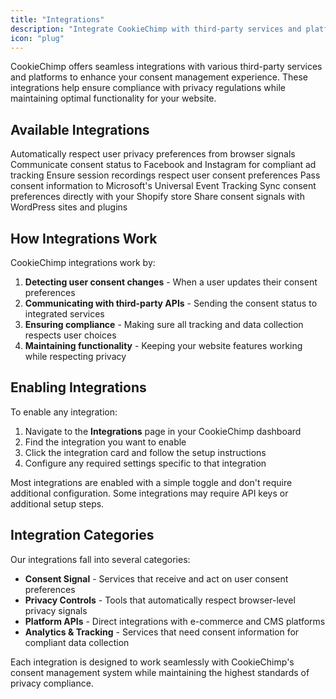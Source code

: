 ```yaml
---
title: "Integrations"
description: "Integrate CookieChimp with third-party services and platforms"
icon: "plug"
---
```


CookieChimp offers seamless integrations with various third-party services and platforms to enhance your consent management experience. These integrations help ensure compliance with privacy regulations while maintaining optimal functionality for your website.

## Available Integrations

<CardGroup cols={2}>
  <Card title="Global Privacy Control (GPC)" icon="shield-check" href="/docs/integrations/global-privacy-control">
    Automatically respect user privacy preferences from browser signals
  </Card>
  
  <Card title="Meta Consent API" icon="meta" href="/docs/integrations/meta-consent-api">
    Communicate consent status to Facebook and Instagram for compliant ad tracking
  </Card>
  
  <Card title="Microsoft Clarity Consent Mode" icon="microsoft" href="/docs/integrations/microsoft-clarity">
    Ensure session recordings respect user consent preferences
  </Card>
  
  <Card title="Microsoft UET Consent Mode" icon="microsoft" href="/docs/integrations/microsoft-uet">
    Pass consent information to Microsoft's Universal Event Tracking
  </Card>
  
  <Card title="Shopify Customer Privacy API" icon="shopify" href="/docs/integrations/shopify-privacy-api">
    Sync consent preferences directly with your Shopify store
  </Card>
  
  <Card title="WordPress Consent API" icon="wordpress" href="/docs/integrations/wordpress-consent-api">
    Share consent signals with WordPress sites and plugins
  </Card>
</CardGroup>

## How Integrations Work

CookieChimp integrations work by:

1. **Detecting user consent changes** - When a user updates their consent preferences
2. **Communicating with third-party APIs** - Sending the consent status to integrated services
3. **Ensuring compliance** - Making sure all tracking and data collection respects user choices
4. **Maintaining functionality** - Keeping your website features working while respecting privacy

## Enabling Integrations

To enable any integration:

1. Navigate to the **Integrations** page in your CookieChimp dashboard
2. Find the integration you want to enable
3. Click the integration card and follow the setup instructions
4. Configure any required settings specific to that integration

<Info>
  Most integrations are enabled with a simple toggle and don't require additional configuration. Some integrations may require API keys or additional setup steps.
</Info>

## Integration Categories

Our integrations fall into several categories:

- **Consent Signal** - Services that receive and act on user consent preferences
- **Privacy Controls** - Tools that automatically respect browser-level privacy signals
- **Platform APIs** - Direct integrations with e-commerce and CMS platforms
- **Analytics & Tracking** - Services that need consent information for compliant data collection

Each integration is designed to work seamlessly with CookieChimp's consent management system while maintaining the highest standards of privacy compliance.